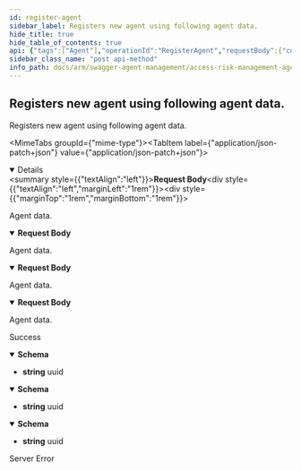 ```yaml
---
id: register-agent
sidebar_label: Registers new agent using following agent data.
hide_title: true
hide_table_of_contents: true
api: {"tags":["Agent"],"operationId":"RegisterAgent","requestBody":{"content":{"application/json-patch+json":{"schema":{"required":["hostName","platform","agentVersion","wrapperVersion"],"type":"object","properties":{"id":{"format":"uuid","description":"Identifier of the agent entity.","type":"string"},"customerId":{"format":"uuid","description":"Identifier of the customer.","type":"string"},"hostName":{"description":"Name of the machine where agent is installed.","type":"string"},"platform":{"description":"Platform information, like win7-x64 or so.","type":"string"},"agentVersion":{"description":"Version of the agent.","type":"string"},"wrapperVersion":{"description":"Version of the wrapper.","type":"string"}}}},"application/json":{"schema":{"required":["hostName","platform","agentVersion","wrapperVersion"],"type":"object","properties":{"id":{"format":"uuid","description":"Identifier of the agent entity.","type":"string"},"customerId":{"format":"uuid","description":"Identifier of the customer.","type":"string"},"hostName":{"description":"Name of the machine where agent is installed.","type":"string"},"platform":{"description":"Platform information, like win7-x64 or so.","type":"string"},"agentVersion":{"description":"Version of the agent.","type":"string"},"wrapperVersion":{"description":"Version of the wrapper.","type":"string"}}}},"text/json":{"schema":{"required":["hostName","platform","agentVersion","wrapperVersion"],"type":"object","properties":{"id":{"format":"uuid","description":"Identifier of the agent entity.","type":"string"},"customerId":{"format":"uuid","description":"Identifier of the customer.","type":"string"},"hostName":{"description":"Name of the machine where agent is installed.","type":"string"},"platform":{"description":"Platform information, like win7-x64 or so.","type":"string"},"agentVersion":{"description":"Version of the agent.","type":"string"},"wrapperVersion":{"description":"Version of the wrapper.","type":"string"}}}},"application/*+json":{"schema":{"required":["hostName","platform","agentVersion","wrapperVersion"],"type":"object","properties":{"id":{"format":"uuid","description":"Identifier of the agent entity.","type":"string"},"customerId":{"format":"uuid","description":"Identifier of the customer.","type":"string"},"hostName":{"description":"Name of the machine where agent is installed.","type":"string"},"platform":{"description":"Platform information, like win7-x64 or so.","type":"string"},"agentVersion":{"description":"Version of the agent.","type":"string"},"wrapperVersion":{"description":"Version of the wrapper.","type":"string"}}}}},"description":"Agent data."},"responses":{"200":{"description":"Success","content":{"text/plain":{"schema":{"format":"uuid","type":"string"}},"application/json":{"schema":{"format":"uuid","type":"string"}},"text/json":{"schema":{"format":"uuid","type":"string"}}}},"500":{"description":"Server Error"}},"description":"Registers new agent using following agent data.","method":"post","path":"/api/agent","jsonRequestBodyExample":{"id":"3fa85f64-5717-4562-b3fc-2c963f66afa6","customerId":"3fa85f64-5717-4562-b3fc-2c963f66afa6","hostName":"string","platform":"string","agentVersion":"string","wrapperVersion":"string"},"info":{"version":"v1","title":"Access Risk Management Agent Management Service"},"postman":{"name":"Registers new agent using following agent data.","description":{"type":"text/plain"},"url":{"path":["api","agent"],"host":["{{baseUrl}}"],"query":[],"variable":[]},"header":[{"key":"Content-Type","value":"application/json"},{"key":"Accept","value":"text/plain"}],"method":"POST","body":{"mode":"raw","raw":"\"\"","options":{"raw":{"language":"json"}}}}}
sidebar_class_name: "post api-method"
info_path: docs/arm/swagger-agent-management/access-risk-management-agent-management-service
---
```



## Registers new agent using following agent data.



Registers new agent using following agent data.

<MimeTabs groupId={"mime-type"}><TabItem label={"application/json-patch+json"} value={"application/json-patch+json"}><details style={{}} data-collapsed={false} open={true}><summary style={{"textAlign":"left"}}><strong>Request Body</strong></summary><div style={{"textAlign":"left","marginLeft":"1rem"}}><div style={{"marginTop":"1rem","marginBottom":"1rem"}}>

Agent data.

</div></div><ul style={{"marginLeft":"1rem"}}><SchemaItem collapsible={false} name={"id"} required={false} schemaDescription={"Identifier of the agent entity."} schemaName={"uuid"} qualifierMessage={undefined} defaultValue={undefined}></SchemaItem><SchemaItem collapsible={false} name={"customerId"} required={false} schemaDescription={"Identifier of the customer."} schemaName={"uuid"} qualifierMessage={undefined} defaultValue={undefined}></SchemaItem><SchemaItem collapsible={false} name={"hostName"} required={true} schemaDescription={"Name of the machine where agent is installed."} schemaName={"string"} qualifierMessage={undefined} defaultValue={undefined}></SchemaItem><SchemaItem collapsible={false} name={"platform"} required={true} schemaDescription={"Platform information, like win7-x64 or so."} schemaName={"string"} qualifierMessage={undefined} defaultValue={undefined}></SchemaItem><SchemaItem collapsible={false} name={"agentVersion"} required={true} schemaDescription={"Version of the agent."} schemaName={"string"} qualifierMessage={undefined} defaultValue={undefined}></SchemaItem><SchemaItem collapsible={false} name={"wrapperVersion"} required={true} schemaDescription={"Version of the wrapper."} schemaName={"string"} qualifierMessage={undefined} defaultValue={undefined}></SchemaItem></ul></details></TabItem><TabItem label={"application/json"} value={"application/json"}><details style={{}} data-collapsed={false} open={true}><summary style={{"textAlign":"left"}}><strong>Request Body</strong></summary><div style={{"textAlign":"left","marginLeft":"1rem"}}><div style={{"marginTop":"1rem","marginBottom":"1rem"}}>

Agent data.

</div></div><ul style={{"marginLeft":"1rem"}}><SchemaItem collapsible={false} name={"id"} required={false} schemaDescription={"Identifier of the agent entity."} schemaName={"uuid"} qualifierMessage={undefined} defaultValue={undefined}></SchemaItem><SchemaItem collapsible={false} name={"customerId"} required={false} schemaDescription={"Identifier of the customer."} schemaName={"uuid"} qualifierMessage={undefined} defaultValue={undefined}></SchemaItem><SchemaItem collapsible={false} name={"hostName"} required={true} schemaDescription={"Name of the machine where agent is installed."} schemaName={"string"} qualifierMessage={undefined} defaultValue={undefined}></SchemaItem><SchemaItem collapsible={false} name={"platform"} required={true} schemaDescription={"Platform information, like win7-x64 or so."} schemaName={"string"} qualifierMessage={undefined} defaultValue={undefined}></SchemaItem><SchemaItem collapsible={false} name={"agentVersion"} required={true} schemaDescription={"Version of the agent."} schemaName={"string"} qualifierMessage={undefined} defaultValue={undefined}></SchemaItem><SchemaItem collapsible={false} name={"wrapperVersion"} required={true} schemaDescription={"Version of the wrapper."} schemaName={"string"} qualifierMessage={undefined} defaultValue={undefined}></SchemaItem></ul></details></TabItem><TabItem label={"text/json"} value={"text/json"}><details style={{}} data-collapsed={false} open={true}><summary style={{"textAlign":"left"}}><strong>Request Body</strong></summary><div style={{"textAlign":"left","marginLeft":"1rem"}}><div style={{"marginTop":"1rem","marginBottom":"1rem"}}>

Agent data.

</div></div><ul style={{"marginLeft":"1rem"}}><SchemaItem collapsible={false} name={"id"} required={false} schemaDescription={"Identifier of the agent entity."} schemaName={"uuid"} qualifierMessage={undefined} defaultValue={undefined}></SchemaItem><SchemaItem collapsible={false} name={"customerId"} required={false} schemaDescription={"Identifier of the customer."} schemaName={"uuid"} qualifierMessage={undefined} defaultValue={undefined}></SchemaItem><SchemaItem collapsible={false} name={"hostName"} required={true} schemaDescription={"Name of the machine where agent is installed."} schemaName={"string"} qualifierMessage={undefined} defaultValue={undefined}></SchemaItem><SchemaItem collapsible={false} name={"platform"} required={true} schemaDescription={"Platform information, like win7-x64 or so."} schemaName={"string"} qualifierMessage={undefined} defaultValue={undefined}></SchemaItem><SchemaItem collapsible={false} name={"agentVersion"} required={true} schemaDescription={"Version of the agent."} schemaName={"string"} qualifierMessage={undefined} defaultValue={undefined}></SchemaItem><SchemaItem collapsible={false} name={"wrapperVersion"} required={true} schemaDescription={"Version of the wrapper."} schemaName={"string"} qualifierMessage={undefined} defaultValue={undefined}></SchemaItem></ul></details></TabItem><TabItem label={"application/*+json"} value={"application/*+json"}><details style={{}} data-collapsed={false} open={true}><summary style={{"textAlign":"left"}}><strong>Request Body</strong></summary><div style={{"textAlign":"left","marginLeft":"1rem"}}><div style={{"marginTop":"1rem","marginBottom":"1rem"}}>

Agent data.

</div></div><ul style={{"marginLeft":"1rem"}}><SchemaItem collapsible={false} name={"id"} required={false} schemaDescription={"Identifier of the agent entity."} schemaName={"uuid"} qualifierMessage={undefined} defaultValue={undefined}></SchemaItem><SchemaItem collapsible={false} name={"customerId"} required={false} schemaDescription={"Identifier of the customer."} schemaName={"uuid"} qualifierMessage={undefined} defaultValue={undefined}></SchemaItem><SchemaItem collapsible={false} name={"hostName"} required={true} schemaDescription={"Name of the machine where agent is installed."} schemaName={"string"} qualifierMessage={undefined} defaultValue={undefined}></SchemaItem><SchemaItem collapsible={false} name={"platform"} required={true} schemaDescription={"Platform information, like win7-x64 or so."} schemaName={"string"} qualifierMessage={undefined} defaultValue={undefined}></SchemaItem><SchemaItem collapsible={false} name={"agentVersion"} required={true} schemaDescription={"Version of the agent."} schemaName={"string"} qualifierMessage={undefined} defaultValue={undefined}></SchemaItem><SchemaItem collapsible={false} name={"wrapperVersion"} required={true} schemaDescription={"Version of the wrapper."} schemaName={"string"} qualifierMessage={undefined} defaultValue={undefined}></SchemaItem></ul></details></TabItem></MimeTabs><div><ApiTabs><TabItem label={"200"} value={"200"}><div>

Success

</div><div><MimeTabs groupId={"mime-type"}><TabItem label={"text/plain"} value={"text/plain"}><SchemaTabs groupId={"schema-tabs"}><TabItem label={"Schema"} value={"Schema"}><details style={{}} data-collapsed={false} open={true}><summary style={{"textAlign":"left"}}><strong>Schema</strong></summary><div style={{"textAlign":"left","marginLeft":"1rem"}}></div><ul style={{"marginLeft":"1rem"}}><li><div><strong>string</strong><span style={{"opacity":"0.6"}}> uuid</span></div></li></ul></details></TabItem></SchemaTabs></TabItem><TabItem label={"application/json"} value={"application/json"}><SchemaTabs groupId={"schema-tabs"}><TabItem label={"Schema"} value={"Schema"}><details style={{}} data-collapsed={false} open={true}><summary style={{"textAlign":"left"}}><strong>Schema</strong></summary><div style={{"textAlign":"left","marginLeft":"1rem"}}></div><ul style={{"marginLeft":"1rem"}}><li><div><strong>string</strong><span style={{"opacity":"0.6"}}> uuid</span></div></li></ul></details></TabItem></SchemaTabs></TabItem><TabItem label={"text/json"} value={"text/json"}><SchemaTabs groupId={"schema-tabs"}><TabItem label={"Schema"} value={"Schema"}><details style={{}} data-collapsed={false} open={true}><summary style={{"textAlign":"left"}}><strong>Schema</strong></summary><div style={{"textAlign":"left","marginLeft":"1rem"}}></div><ul style={{"marginLeft":"1rem"}}><li><div><strong>string</strong><span style={{"opacity":"0.6"}}> uuid</span></div></li></ul></details></TabItem></SchemaTabs></TabItem></MimeTabs></div></TabItem><TabItem label={"500"} value={"500"}><div>

Server Error

</div><div></div></TabItem></ApiTabs></div>
      